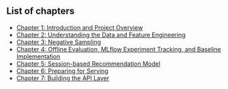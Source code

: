 ::: {.callout-note appearance="simple" collapse="true"}
## List of chapters
- [Chapter 1: Introduction and Project Overview](../c1/index.html)  
- [Chapter 2: Understanding the Data and Feature Engineering](../c2/index.html)  
- [Chapter 3: Negative Sampling](../c3/index.html)  
- [Chapter 4: Offline Evaluation, MLflow Experiment Tracking, and Baseline Implementation](../c4/index.html)  
- [Chapter 5: Session-based Recommendation Model](../c5/index.html)  
- [Chapter 6: Preparing for Serving](../c6/index.html)  
- [Chapter 7: Building the API Layer](../c7/index.html)  
:::